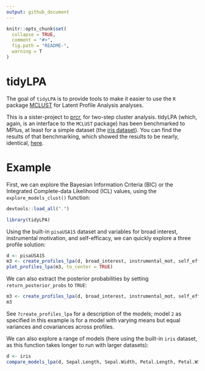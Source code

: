 ```yaml
---
output: github_document
---
```


<!-- README.md is generated from README.Rmd. Please edit that file -->

```r
knitr::opts_chunk$set(
  collapse = TRUE,
  comment = "#>",
  fig.path = "README-",
  warning = T
)
```

# tidyLPA

The goal of `tidyLPA` is to provide tools to make it easier to use the `R` package [MCLUST](http://www.stat.washington.edu/mclust/) for Latent Profile Analysis analyses.

This is a sister-project to [prcr](https://github.com/jrosen48/prcr), for two-step cluster analysis. 
tidyLPA (which, again, is an interface to the `MCLUST` package) has been benchmarked to MPlus, at least for a simple dataset (the [iris dataset](https://en.wikipedia.org/wiki/Iris_flower_data_set)). You can find the results of that benchmarking, which showed the results to be nearly, identical, [here](https://jrosen48.github.io/blog/comparing-mplus-and-mclust-output/). 

# Example

First, we can explore the Bayesian Information Criteria (BIC) or the Integrated Complete-data Likelihood (ICL) values, using the `explore_models_clust()` function:

```r
devtools::load_all(".")
```

```r
library(tidyLPA)
```

Using the built-in `pisaUSA15` dataset and variables for broad interest, instrumental motivation, and self-efficacy, we can quickly explore a three profile solution:

```r
d <- pisaUSA15
m3 <- create_profiles_lpa(d, broad_interest, instrumental_mot, self_efficacy, n_profiles = 3, model = 2)
plot_profiles_lpa(m3, to_center = TRUE)
```

We can also extract the posterior probabilities by setting `return_posterior_probs` to `TRUE`:
```r
m3 <- create_profiles_lpa(d, broad_interest, instrumental_mot, self_efficacy, n_profiles = 3, model = 2, return_posterior_probs = TRUE)
m3
```

See `?create_profiles_lpa` for a description of the models; model `2` as specified in this example is for a model with varying means but equal variances and covariances across profiles.

We can also explore a range of models (here using the built-in `iris` dataset, as this function takes longer to run with larger datasets):

```r
d <- iris
compare_models_lpa(d, Sepal.Length, Sepal.Width, Petal.Length, Petal.Width)
```
